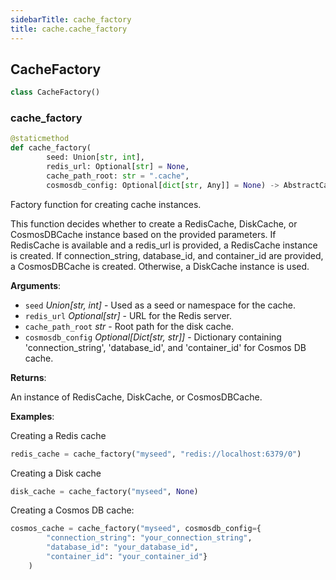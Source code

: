 ```yaml
---
sidebarTitle: cache_factory
title: cache.cache_factory
---
```


## CacheFactory

```python
class CacheFactory()
```

### cache\_factory

```python
@staticmethod
def cache_factory(
        seed: Union[str, int],
        redis_url: Optional[str] = None,
        cache_path_root: str = ".cache",
        cosmosdb_config: Optional[dict[str, Any]] = None) -> AbstractCache
```

Factory function for creating cache instances.

This function decides whether to create a RedisCache, DiskCache, or CosmosDBCache instance
based on the provided parameters. If RedisCache is available and a redis_url is provided,
a RedisCache instance is created. If connection_string, database_id, and container_id
are provided, a CosmosDBCache is created. Otherwise, a DiskCache instance is used.

**Arguments**:

- `seed` _Union[str, int]_ - Used as a seed or namespace for the cache.
- `redis_url` _Optional[str]_ - URL for the Redis server.
- `cache_path_root` _str_ - Root path for the disk cache.
- `cosmosdb_config` _Optional[Dict[str, str]]_ - Dictionary containing 'connection_string',
  'database_id', and 'container_id' for Cosmos DB cache.
  

**Returns**:

  An instance of RedisCache, DiskCache, or CosmosDBCache.
  

**Examples**:

  
  Creating a Redis cache
  
```python
redis_cache = cache_factory("myseed", "redis://localhost:6379/0")
```
  Creating a Disk cache
  
```python
disk_cache = cache_factory("myseed", None)
```
  
  Creating a Cosmos DB cache:
```python
cosmos_cache = cache_factory("myseed", cosmosdb_config={
        "connection_string": "your_connection_string",
        "database_id": "your_database_id",
        "container_id": "your_container_id"}
    )
```

